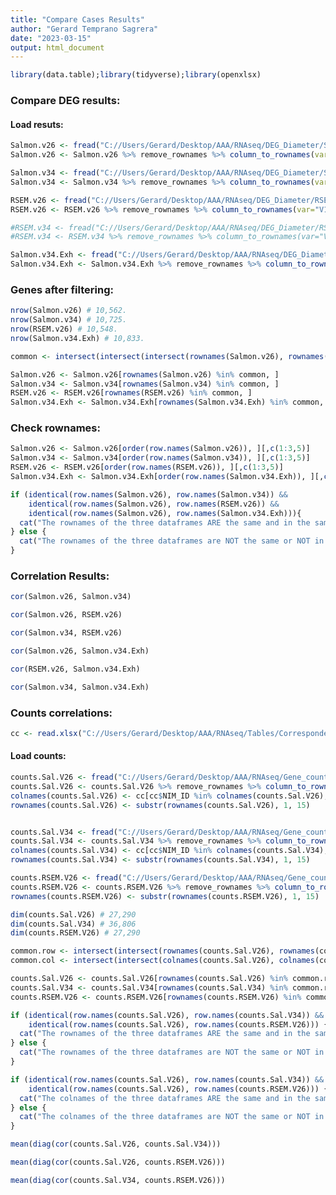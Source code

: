 ```yaml
---
title: "Compare Cases Results"
author: "Gerard Temprano Sagrera"
date: "2023-03-15"
output: html_document
---
```


```r
library(data.table);library(tidyverse);library(openxlsx)
```

### Compare DEG results:

#### Load resuts:

```r
Salmon.v26 <- fread("C://Users/Gerard/Desktop/AAA/RNAseq/DEG_Diameter/Salmon.V26_0.txt")
Salmon.v26 <- Salmon.v26 %>% remove_rownames %>% column_to_rownames(var="V1")

Salmon.v34 <- fread("C://Users/Gerard/Desktop/AAA/RNAseq/DEG_Diameter/Salmon.V34_0.txt")
Salmon.v34 <- Salmon.v34 %>% remove_rownames %>% column_to_rownames(var="V1")

RSEM.v26 <- fread("C://Users/Gerard/Desktop/AAA/RNAseq/DEG_Diameter/RSEM.V26.txt")
RSEM.v26 <- RSEM.v26 %>% remove_rownames %>% column_to_rownames(var="V1")

#RSEM.v34 <- fread("C://Users/Gerard/Desktop/AAA/RNAseq/DEG_Diameter/RSEM.V34.txt")
#RSEM.v34 <- RSEM.v34 %>% remove_rownames %>% column_to_rownames(var="V1")

Salmon.v34.Exh <- fread("C://Users/Gerard/Desktop/AAA/RNAseq/DEG_Diameter/Salmon.V34_Exh_0.txt")
Salmon.v34.Exh <- Salmon.v34.Exh %>% remove_rownames %>% column_to_rownames(var="V1")
```

### Genes after filtering:

```r
nrow(Salmon.v26) # 10,562.
nrow(Salmon.v34) # 10,725.
nrow(RSEM.v26) # 10,548.
nrow(Salmon.v34.Exh) # 10,833.
```

```r
common <- intersect(intersect(intersect(rownames(Salmon.v26), rownames(Salmon.v34)), rownames(RSEM.v26)), rownames(Salmon.v34.Exh)) # 9,948.

Salmon.v26 <- Salmon.v26[rownames(Salmon.v26) %in% common, ]
Salmon.v34 <- Salmon.v34[rownames(Salmon.v34) %in% common, ]
RSEM.v26 <- RSEM.v26[rownames(RSEM.v26) %in% common, ]
Salmon.v34.Exh <- Salmon.v34.Exh[rownames(Salmon.v34.Exh) %in% common, ]
```

### Check rownames:

```r
Salmon.v26 <- Salmon.v26[order(row.names(Salmon.v26)), ][,c(1:3,5)]
Salmon.v34 <- Salmon.v34[order(row.names(Salmon.v34)), ][,c(1:3,5)]
RSEM.v26 <- RSEM.v26[order(row.names(RSEM.v26)), ][,c(1:3,5)]
Salmon.v34.Exh <- Salmon.v34.Exh[order(row.names(Salmon.v34.Exh)), ][,c(1:3,5)]
```

```r
if (identical(row.names(Salmon.v26), row.names(Salmon.v34)) &&
    identical(row.names(Salmon.v26), row.names(RSEM.v26)) && 
    identical(row.names(Salmon.v26), row.names(Salmon.v34.Exh))){
  cat("The rownames of the three dataframes ARE the same and in the same order.\n")
} else {
  cat("The rownames of the three dataframes are NOT the same or NOT in the same order.\n")
}
```

### Correlation Results:

```r
cor(Salmon.v26, Salmon.v34)
```


```r
cor(Salmon.v26, RSEM.v26)
```


```r
cor(Salmon.v34, RSEM.v26)
```

```r
cor(Salmon.v26, Salmon.v34.Exh)
```

```r
cor(RSEM.v26, Salmon.v34.Exh)
```


```r
cor(Salmon.v34, Salmon.v34.Exh)
```



### Counts correlations:

```r
cc <- read.xlsx("C://Users/Gerard/Desktop/AAA/RNAseq/Tables/Correspondencias.xlsx")
```


#### Load counts:

```r
counts.Sal.V26 <- fread("C://Users/Gerard/Desktop/AAA/RNAseq/Gene_counts/Counts.Salmon.V26.txt")
counts.Sal.V26 <- counts.Sal.V26 %>% remove_rownames %>% column_to_rownames(var="V1")
colnames(counts.Sal.V26) <- cc[cc$NIM_ID %in% colnames(counts.Sal.V26),]$EXHEUS_ID
rownames(counts.Sal.V26) <- substr(rownames(counts.Sal.V26), 1, 15)


counts.Sal.V34 <- fread("C://Users/Gerard/Desktop/AAA/RNAseq/Gene_counts/Counts.Salmon.V34.txt")
counts.Sal.V34 <- counts.Sal.V34 %>% remove_rownames %>% column_to_rownames(var="V1")
colnames(counts.Sal.V34) <- cc[cc$NIM_ID %in% colnames(counts.Sal.V34),]$EXHEUS_ID
rownames(counts.Sal.V34) <- substr(rownames(counts.Sal.V34), 1, 15)

counts.RSEM.V26 <- fread("C://Users/Gerard/Desktop/AAA/RNAseq/Gene_counts/Counts.RSEM.txt")
counts.RSEM.V26 <- counts.RSEM.V26 %>% remove_rownames %>% column_to_rownames(var="V1")
rownames(counts.RSEM.V26) <- substr(rownames(counts.RSEM.V26), 1, 15)
```

```r
dim(counts.Sal.V26) # 27,290
dim(counts.Sal.V34) # 36,806
dim(counts.RSEM.V26) # 27,290
```

```r
common.row <- intersect(intersect(rownames(counts.Sal.V26), rownames(counts.Sal.V34)), rownames(counts.RSEM.V26)) # 26,899
common.col <- intersect(intersect(colnames(counts.Sal.V26), colnames(counts.Sal.V34)), colnames(counts.RSEM.V26)) 
```

```r
counts.Sal.V26 <- counts.Sal.V26[rownames(counts.Sal.V26) %in% common.row, colnames(counts.Sal.V26) %in% common.col]
counts.Sal.V34 <- counts.Sal.V34[rownames(counts.Sal.V34) %in% common.row, colnames(counts.Sal.V34) %in% common.col]
counts.RSEM.V26 <- counts.RSEM.V26[rownames(counts.RSEM.V26) %in% common.row, colnames(counts.RSEM.V26) %in% common.col]
```


```r
if (identical(row.names(counts.Sal.V26), row.names(counts.Sal.V34)) &&
    identical(row.names(counts.Sal.V26), row.names(counts.RSEM.V26))) {
  cat("The rownames of the three dataframes ARE the same and in the same order.\n")
} else {
  cat("The rownames of the three dataframes are NOT the same or NOT in the same order.\n")
}
```


```r
if (identical(row.names(counts.Sal.V26), row.names(counts.Sal.V34)) &&
    identical(row.names(counts.Sal.V26), row.names(counts.RSEM.V26))) {
  cat("The colnames of the three dataframes ARE the same and in the same order.\n")
} else {
  cat("The colnames of the three dataframes are NOT the same or NOT in the same order.\n")
}
```

```r
mean(diag(cor(counts.Sal.V26, counts.Sal.V34)))
```


```r
mean(diag(cor(counts.Sal.V26, counts.RSEM.V26)))
```


```r
mean(diag(cor(counts.Sal.V34, counts.RSEM.V26)))
```






